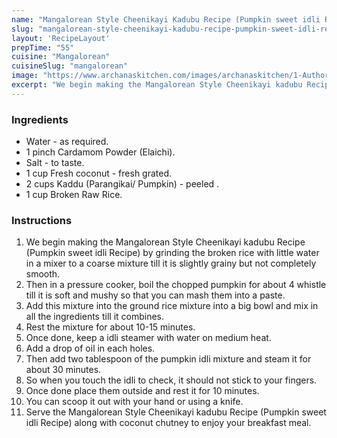 ---
name: "Mangalorean Style Cheenikayi Kadubu Recipe (Pumpkin sweet idli Recipe)"
slug: "mangalorean-style-cheenikayi-kadubu-recipe-pumpkin-sweet-idli-recipe"
layout: 'RecipeLayout'
prepTime: "55"
cuisine: "Mangalorean"
cuisineSlug: "mangalorean"
image: "https://www.archanaskitchen.com/images/archanaskitchen/1-Author/sibyl_sunitha/Mangalorean_Style_Cheenikayi_kadubu_Recipe_Pumpkin_sweet_idli_Recipe.jpg"
excerpt: "We begin making the Mangalorean Style Cheenikayi kadubu Recipe Pumpkin sweet idli Recipe by grinding the broken rice with little water in a mixer to a coarse mixture till it is slightly grainy but not completely smooth"
---

### Ingredients

- Water - as required.
- 1 pinch Cardamom Powder (Elaichi).
- Salt - to taste.
- 1 cup Fresh coconut - fresh grated.
- 2 cups Kaddu (Parangikai/ Pumpkin) - peeled .
- 1 cup Broken Raw Rice.

### Instructions

1. We begin making the Mangalorean Style Cheenikayi kadubu Recipe (Pumpkin sweet idli Recipe) by grinding the broken rice with little water in a mixer to a coarse mixture till it is slightly grainy but not completely smooth.
1. Then in a pressure cooker, boil the chopped pumpkin for about 4 whistle till it is soft and mushy so that you can mash them into a paste.
1. Add this mixture into the ground rice mixture into a big bowl and mix in all the ingredients till it combines.
1. Rest the mixture for about 10-15 minutes.
1. Once done, keep a idli steamer with water on medium heat.
1. Add a drop of oil in each holes.
1. Then add two tablespoon of the pumpkin idli mixture and steam it for about 30 minutes.
1. So when you touch the idli to check, it should not stick to your fingers.
1. Once done place them outside and rest it for 10 minutes.
1. You can scoop it out with your hand or using a knife.
1. Serve the Mangalorean Style Cheenikayi kadubu Recipe (Pumpkin sweet idli Recipe) along with coconut chutney to enjoy your breakfast meal.
